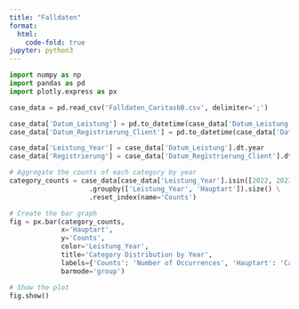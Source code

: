 ```yaml
---
title: "Falldaten"
format:
  html:
    code-fold: true
jupyter: python3
---
```



```python
import numpy as np
import pandas as pd
import plotly.express as px

case_data = pd.read_csv('Falldaten_CaritasbB.csv', delimiter=';')

case_data['Datum_Leistung'] = pd.to_datetime(case_data['Datum_Leistung'], errors='coerce')
case_data['Datum_Registrierung_Client'] = pd.to_datetime(case_data['Datum_Registrierung_Client'], errors='coerce')

case_data['Leistung_Year'] = case_data['Datum_Leistung'].dt.year
case_data['Registrierung'] = case_data['Datum_Registrierung_Client'].dt.year

# Aggregate the counts of each category by year
category_counts = case_data[case_data['Leistung_Year'].isin([2022, 2023, 2024])] \
                    .groupby(['Leistung_Year', 'Hauptart']).size() \
                    .reset_index(name='Counts')

# Create the bar graph
fig = px.bar(category_counts,
             x='Hauptart',
             y='Counts',
             color='Leistung_Year',
             title='Category Distribution by Year',
             labels={'Counts': 'Number of Occurrences', 'Hauptart': 'Category'},
             barmode='group')

# Show the plot
fig.show()

```
